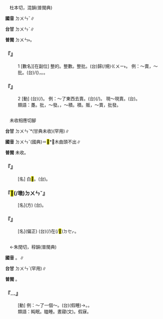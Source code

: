 
=={{ruby|躉|ㄉㄨㄣˇ}}==

　杜本切，混韻(普閩典)

'''國音''' <rt>ㄉㄨㄣˇ</rt>∥

'''台甘''' <rt>ㄉㄨㄣˋ</rt>∥

'''普閩''' <rt>ㄉㄨㄣ˫</rt>。

    

==='''『{{ruby|躉|ㄉㄨㄣˇ}}』'''===
:1  [數名][在副位] 整的。整數。整批。(台)歸(/規)<rt>ㄍㄨㄧ˫</rt>{{ruby|檔|ㄉㆲ˪}}。 例：～賣，～批。(台){{ruby|大|ㄉㄨㄚ˫}}{{ruby|量|ㄌㄧㆲ˫}}/{{ruby|歸|ㄍㄨㄧ}}{{ruby|批|ㄆㆤ}}{{ruby|/|ㄆㄨㆤ}}{{ruby|買|ㆠㄨㆤˋ}}{{ruby|/|ㆠㆤˋ}}{{ruby|入|ㆢㄧㆴ ͘}}{{ruby|/|ㄌㄧㆴ ͘}}({{ruby|準|ㄗㄨㄣˋ}}{{ruby|備|ㄅㄧ˫}}){{ruby|賣|ㆠㄨㆤ˫}}{{ruby|/|ㆠㆤ˫}}{{ruby|出|ㄘㄨㆵ}}，{{ruby|批|ㄆㆤ}}{{ruby|/|ㄆㄨㆤ}}{{ruby|/|ㄆㄧ}}{{ruby|發|ㄏㄨㄚㆵ}}。{{ruby|賣|ㆠㄨㆤ˫}}{{ruby|/|ㆠㆤ˫}}{{ruby|歸|ㄍㄨㄧ˫}}{{ruby|檔|ㄉㆲ˪}}{{ruby|丌|ㆤ}}{{ruby|貨|ㄏㆤ˪}}{{ruby|/|ㄏㄨㆤ˪}}{{ruby|/|ㄏㄜ˪}}。
    

==='''『{{ruby|躉|ㄉㄨㄣˇ}}』'''===
:2  [動] (台){{ruby|大|ㄉㄨㄚ˫}}{{ruby|批|ㄆㆤ}}{{ruby|/|ㄆㄧ}}{{ruby|/|ㄆㄨㆤ}}{{ruby|買|ㆠㄨㆤˋ}}{{ruby|/|ㆠㆤˋ}}(/{{ruby|割|ㄍㄨㄚㆷ}}){{ruby|入|ㆢㄧㆴ ͘}}{{ruby|/|ㄌㄧㆴ}}{{ruby|貨|ㄏㆤ˪}}{{ruby|/|ㄏㄨㆤ˪}}{{ruby|物|ㆠㄨㆵ ͘}}。 例：～了東西去賣。(台){{ruby|割|ㄍㄨㄚㆷ}}(/{{ruby|販|ㄆㄨㆩ˪}}{{ruby|/|ㄏㄨㄢ˪}}){{ruby|貨|ㄏㆤ˪}}{{ruby|/|ㄏㄨㆤ˪}}{{ruby|去|ㄎㄧ˪}}{{ruby|賣|ㆠㄨㆤ˫}}{{ruby|/|ㆠㆤ˫}}。 現～現賣。(台){{ruby|現|ㄏㄧㄢ˫}}{{ruby|割|ㄍㄨㄚㆷ}}{{ruby|現|ㄏㄧㄢ˫}}{{ruby|賣|ㆠㄨㆤ˫}}{{ruby|/|ㆠㆤ˫}}。
:類語：躉。批，～發。{{ruby|囤|ㄊㄨㄣˊ}}，～積。積。販，～賣，批發。
:
    

=={{ruby|<mark>&#xf8161;</mark>|ㄉㄨㄣˇ}}==

　未收相應切腳

'''台甘''' <rt>ㄉㄨㄣˋ</rt>{{ruby|。|ㆣㄧㄚㆵ ͘}}*(甘典未收){{ruby|。|ㆣㄞ˫}}(罕用)∥

'''國音''' <rt>ㄉㄨㄣˇ</rt>(國典){{ruby|。|ㄜˋ}}＝<mark>&#xf98aa;</mark>{{ruby|。|ㄞˋ}}*，木曲頭不出∥

'''普閩''' 未收。

    

==='''『{{ruby|<mark>&#xf8161;</mark>|ㄉㄨㄣˇ}}』'''===
: [名] 白<mark>&#xf8161;</mark>。(台){{ruby|江|ㄍㄤ}}{{ruby|西|ㄙㆤ}}{{ruby|瓷|ㄏㄨㄧˊ}}{{ruby|製|ㄗㆤ˪}}{{ruby|品|ㄆㄧㄣˋ}}{{ruby|丌|ㆤ}}{{ruby|土|ㄊㆦˊ}}。
    

==='''『<mark>&#xf8161;</mark>(/墩)<rt>ㄉㄨㄣˇ</rt>{{ruby|子|·ㄗˇ}}』'''===
: [名](方) (台){{ruby|磚|ㄗㄨㆪ}}{{ruby|/|ㄗㆭ˫}}{{ruby|仔|ㄚ}}{{ruby|形|ㄏㄧㄥˊ}}{{ruby|丌|ㆤ}}{{ruby|燒|ㄒㄧㄜ}}{{ruby|<mark>&#xffc5b;</mark>|ㄏㄨㄧˊ}}{{ruby|丌|ㆤ}}{{ruby|塗|ㄊㆦˊ}}。
    

==='''『{{ruby|白|ㄅㄞˊ}}{{ruby|<mark>&#xf8161;</mark>|ㄉㄨㄣˇ}}』'''===
: [名](偏正) (台){{ruby|製|ㄗㆤ˪}}{{ruby|瓷|ㄏㄨㄧˊ}}(/{{ruby|燒|ㄒㄧㄜ}}{{ruby|<mark>&#xffc5b;</mark>|ㄏㄨㄧˊ}}){{ruby|仔|ㄚ}}在(/<mark>&#xf9549;</mark>)<rt>ㄉㆤㆷ</rt>{{ruby|用|ㄧㆲ˫}}{{ruby|/|ㄧㄥ˫}}{{ruby|丌|ㆤ}}{{ruby|塗|ㄊㆦˊ}}。
    

=={{ruby|盹|ㄉㄨㄣˇ}}==

　←朱閏切，稕韻(普閩典)

'''國音''' {{ruby|(文)|ㄉㄨㄣˋ}}。{{ruby|(語)|ㄉㄨㄣˇ}}∥

'''台甘''' <rt>ㄉㄨㄣˋ</rt>(罕用)∥

'''普閩''' {{ruby|(文)|ㄗㄨㄣ˪}}。

    

==='''『{{ruby|打|ㄉㄚˇ}}…{{ruby|盹|ㄉㄨㄣˇ}}{{ruby|兒|ㄦ}}』'''===
: [動] 例：～了一個～。(台){{ruby|<mark>&#xf924a;</mark>|ㄉㄨㆷ}}{{ruby|一|ㄐㄧㆵ ͘}}{{ruby|下|·ㆤ˫}}(假睡)→{{ruby|加|ㄍㄚ}}{{ruby|睡|ㄗㄨㆤ˫}}。{{ruby|<mark>&#xf924a;</mark>|ㄉㄨㆷ}}{{ruby|眠|ㆠㄧㄣˊ}}。
:類語：盹眠。瞌睡。晝寢(文)。假寐。
:
    
